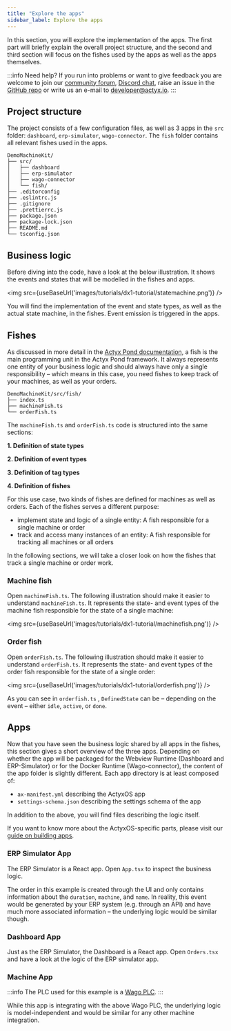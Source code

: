 ```yaml
---
title: "Explore the apps"
sidebar_label: Explore the apps
---
```



In this section, you will explore the implementation of the apps. The first part will briefly explain the overall project structure, and the second and third section will focus on the fishes used by the apps as well as the apps themselves.

:::info Need help?
If you run into problems or want to give feedback you are welcome to join our [community forum](https://community.actyx.com/),  [Discord chat](https://discord.gg/262yJhc), raise an issue in the [GitHub repo](https://github.com/Actyx/DemoMachineKit/issues) or write us an e-mail to developer@actyx.io.
:::

## Project structure

The project consists of a few configuration files, as well as 3 apps in the `src` folder: `dashboard`, `erp-simulator`, `wago-connector`. The `fish` folder contains all relevant fishes used in the apps.

```text
DemoMachineKit/
├── src/
│   ├── dashboard
│   ├── erp-simulator
│   ├── wago-connector
│   └── fish/
├── .editorconfig
├── .eslintrc.js
├── .gitignore
├── .prettierrc.js
├── package.json
├── package-lock.json
├── README.md
└── tsconfig.json
```

## Business logic

Before diving into the code, have a look at the below illustration. It shows the events and states that will be modelled in the fishes and apps.

<img src={useBaseUrl('images/tutorials/dx1-tutorial/statemachine.png')} />

You will find the implementation of the event and state types, as well as the actual state machine, in the fishes. Event emission is triggered in the apps.

## Fishes

As discussed in more detail in the [Actyx Pond documentation](/docs/pond/introduction), a fish is the main programming unit in the Actyx Pond framework. It always represents one entity of your business logic and should always have only a single responsibility – which means in this case, you need fishes to keep track of your machines, as well as your orders.

```text
DemoMachineKit/src/fish/
├── index.ts
├── machineFish.ts
└── orderFish.ts
```

The `machineFish.ts` and `orderFish.ts` code is structured into the same sections:

<!-- markdownlint-disable MD036 -->

**1. Definition of state types**

**2. Definition of event types**

**3. Definition of tag types**

**4. Definition of fishes**

<!-- markdownlint-enable MD036 -->

For this use case, two kinds of fishes are defined for machines as well as orders. Each of the fishes serves a different purpose:

- implement state and logic of a single entity: A fish responsible for a single machine or order
- track and access many instances of an entity: A fish responsible for tracking all machines or all orders

In the following sections, we will take a closer look on how the fishes that track a single machine or order work.

### Machine fish

Open `machineFish.ts`. The following illustration should make it easier to understand `machineFish.ts`. It represents the state- and event types of the machine fish responsible for the state of a single machine:

<img src={useBaseUrl('images/tutorials/dx1-tutorial/machinefish.png')} />

### Order fish

Open `orderFish.ts`. The following illustration should make it easier to understand `orderFish.ts`. It represents the state- and event types of the order fish responsible for the state of a single order:

<img src={useBaseUrl('images/tutorials/dx1-tutorial/orderfish.png')} />

As you can see in `orderfish.ts` , `DefinedState` can be – depending on the event – either `idle`, `active`, or `done`.

## Apps

Now that you have seen the business logic shared by all apps in the fishes, this section gives a short overview of the three apps. Depending on whether the app will be packaged for the Webview Runtime (Dashboard and ERP-Simulator) or for the Docker Runtime (Wago-connector), the content of the app folder is slightly different. Each app directory is at least composed of:

- `ax-manifest.yml` describing the ActyxOS app
- `settings-schema.json` describing the settings schema of the app

In addition to the above, you will find files describing the logic itself.

If you want to know more about the ActyxOS-specific parts, please visit our [guide on building apps](/docs/os/guides/building-apps).

### ERP Simulator App

The ERP Simulator is a React app. Open `App.tsx` to inspect the business logic.

The order in this example is created through the UI and only contains information about the `duration`, `machine`, and `name`. In reality, this event would be generated by your ERP system (e.g. through an API) and have much more associated information – the underlying logic would be similar though.

### Dashboard App

Just as the ERP Simulator, the Dashboard is a React app. Open `Orders.tsx` and have a look at the logic of the ERP simulator app.

### Machine App

:::info
The PLC used for this example is a [Wago PLC](https://www.wago.com/global/automation-technology/discover-plcs).
:::

While this app is integrating with the above Wago PLC, the underlying logic is model-independent and would be similar for any other machine integration.

